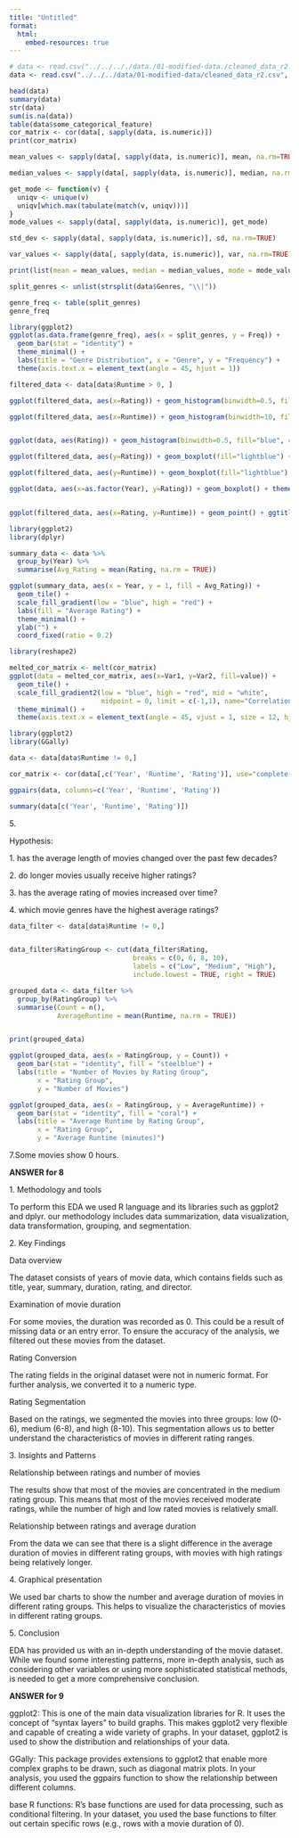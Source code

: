 ```yaml
---
title: "Untitled"
format:
  html:
    embed-resources: true
---
```


```r
# data <- read.csv("../../.././data./01-modified-data./cleaned_data_r2.csv", stringsAsFactors = FALSE)
data <- read.csv("../../../data/01-modified-data/cleaned_data_r2.csv", stringsAsFactors = FALSE)
```

```r
head(data)
summary(data)
str(data)
sum(is.na(data))
table(data$some_categorical_feature)
cor_matrix <- cor(data[, sapply(data, is.numeric)])
print(cor_matrix)

```

```r
mean_values <- sapply(data[, sapply(data, is.numeric)], mean, na.rm=TRUE)

median_values <- sapply(data[, sapply(data, is.numeric)], median, na.rm=TRUE)

get_mode <- function(v) {
  uniqv <- unique(v)
  uniqv[which.max(tabulate(match(v, uniqv)))]
}
mode_values <- sapply(data[, sapply(data, is.numeric)], get_mode)

std_dev <- sapply(data[, sapply(data, is.numeric)], sd, na.rm=TRUE)

var_values <- sapply(data[, sapply(data, is.numeric)], var, na.rm=TRUE)

print(list(mean = mean_values, median = median_values, mode = mode_values, sd = std_dev, variance = var_values))

```

```r

split_genres <- unlist(strsplit(data$Genres, "\\|"))

genre_freq <- table(split_genres)
genre_freq

library(ggplot2)
ggplot(as.data.frame(genre_freq), aes(x = split_genres, y = Freq)) + 
  geom_bar(stat = "identity") + 
  theme_minimal() +
  labs(title = "Genre Distribution", x = "Genre", y = "Frequency") +
  theme(axis.text.x = element_text(angle = 45, hjust = 1))

```

```r
filtered_data <- data[data$Runtime > 0, ]

ggplot(filtered_data, aes(x=Rating)) + geom_histogram(binwidth=0.5, fill="blue", color="black") + ggtitle("Histogram of Movie Ratings")

ggplot(filtered_data, aes(x=Runtime)) + geom_histogram(binwidth=10, fill="blue", color="black") + ggtitle("Histogram of Movie Runtimes")


ggplot(data, aes(Rating)) + geom_histogram(binwidth=0.5, fill="blue", color="black") + theme_minimal()


```

```r
ggplot(filtered_data, aes(y=Rating)) + geom_boxplot(fill="lightblue") + ggtitle("Boxplot of Movie Ratings")

ggplot(filtered_data, aes(y=Runtime)) + geom_boxplot(fill="lightblue") + ggtitle("Boxplot of Movie Runtimes")

ggplot(data, aes(x=as.factor(Year), y=Rating)) + geom_boxplot() + theme_minimal()



```

```r
ggplot(filtered_data, aes(x=Rating, y=Runtime)) + geom_point() + ggtitle("Scatterplot of Rating vs. Runtime")

```

```r

library(ggplot2)
library(dplyr)

summary_data <- data %>%
  group_by(Year) %>%
  summarise(Avg_Rating = mean(Rating, na.rm = TRUE))

ggplot(summary_data, aes(x = Year, y = 1, fill = Avg_Rating)) +
  geom_tile() +
  scale_fill_gradient(low = "blue", high = "red") + 
  labs(fill = "Average Rating") +
  theme_minimal() +
  ylab("") + 
  coord_fixed(ratio = 0.2)

```

```r

library(reshape2)

melted_cor_matrix <- melt(cor_matrix)
ggplot(data = melted_cor_matrix, aes(x=Var1, y=Var2, fill=value)) + 
  geom_tile() +
  scale_fill_gradient2(low = "blue", high = "red", mid = "white", 
                       midpoint = 0, limit = c(-1,1), name="Correlation") +
  theme_minimal() + 
  theme(axis.text.x = element_text(angle = 45, vjust = 1, size = 12, hjust = 1))

```

```r
library(ggplot2)
library(GGally)

data <- data[data$Runtime != 0,]

cor_matrix <- cor(data[,c('Year', 'Runtime', 'Rating')], use="complete.obs")

ggpairs(data, columns=c('Year', 'Runtime', 'Rating'))


```

```r
summary(data[c('Year', 'Runtime', 'Rating')])

```

5\.

Hypothesis:

1\. has the average length of movies changed over the past few decades?

2\. do longer movies usually receive higher ratings?

3\. has the average rating of movies increased over time?

4\. which movie genres have the highest average ratings?

```r

data_filter <- data[data$Runtime != 0,]


data_filter$RatingGroup <- cut(data_filter$Rating, 
                               breaks = c(0, 6, 8, 10), 
                               labels = c("Low", "Medium", "High"),
                               include.lowest = TRUE, right = TRUE)

grouped_data <- data_filter %>% 
  group_by(RatingGroup) %>% 
  summarise(Count = n(), 
            AverageRuntime = mean(Runtime, na.rm = TRUE))


print(grouped_data)

ggplot(grouped_data, aes(x = RatingGroup, y = Count)) +
  geom_bar(stat = "identity", fill = "steelblue") +
  labs(title = "Number of Movies by Rating Group", 
       x = "Rating Group", 
       y = "Number of Movies")

ggplot(grouped_data, aes(x = RatingGroup, y = AverageRuntime)) +
  geom_bar(stat = "identity", fill = "coral") +
  labs(title = "Average Runtime by Rating Group", 
       x = "Rating Group", 
       y = "Average Runtime (minutes)")


```

7.Some movies show 0 hours.

**ANSWER for 8**

1\. Methodology and tools

To perform this EDA we used R language and its libraries such as ggplot2 and dplyr. our methodology includes data summarization, data visualization, data transformation, grouping, and segmentation.

2\. Key Findings

Data overview

The dataset consists of years of movie data, which contains fields such as title, year, summary, duration, rating, and director.

Examination of movie duration

For some movies, the duration was recorded as 0. This could be a result of missing data or an entry error. To ensure the accuracy of the analysis, we filtered out these movies from the dataset.

Rating Conversion

The rating fields in the original dataset were not in numeric format. For further analysis, we converted it to a numeric type.

Rating Segmentation

Based on the ratings, we segmented the movies into three groups: low (0-6), medium (6-8), and high (8-10). This segmentation allows us to better understand the characteristics of movies in different rating ranges.

3\. Insights and Patterns

Relationship between ratings and number of movies

The results show that most of the movies are concentrated in the medium rating group. This means that most of the movies received moderate ratings, while the number of high and low rated movies is relatively small.

Relationship between ratings and average duration

From the data we can see that there is a slight difference in the average duration of movies in different rating groups, with movies with high ratings being relatively longer.

4\. Graphical presentation

We used bar charts to show the number and average duration of movies in different rating groups. This helps to visualize the characteristics of movies in different rating groups.

5\. Conclusion

EDA has provided us with an in-depth understanding of the movie dataset. While we found some interesting patterns, more in-depth analysis, such as considering other variables or using more sophisticated statistical methods, is needed to get a more comprehensive conclusion.

**ANSWER for 9**

ggplot2: This is one of the main data visualization libraries for R. It uses the concept of "syntax layers" to build graphs. This makes ggplot2 very flexible and capable of creating a wide variety of graphs. In your dataset, ggplot2 is used to show the distribution and relationships of your data.

GGally: This package provides extensions to ggplot2 that enable more complex graphs to be drawn, such as diagonal matrix plots. In your analysis, you used the ggpairs function to show the relationship between different columns.

base R functions: R's base functions are used for data processing, such as conditional filtering. In your dataset, you used the base functions to filter out certain specific rows (e.g., rows with a movie duration of 0).
